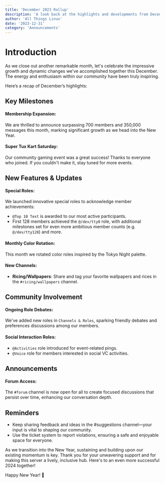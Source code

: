 ```yaml
---
title: 'December 2023 Rollup'
description: 'A look back at the highlights and developments from December 2023, marking growth and exciting updates in our community.'
author: 'All Things Linux'
date: '2023-12-31'
category: 'Announcements'
---
```


# Introduction

As we close out another remarkable month, let's celebrate the impressive growth and dynamic changes we've accomplished together this December. The energy and enthusiasm within our community have been truly inspiring.

Here’s a recap of December’s highlights:

## Key Milestones

#### Membership Expansion:

We are thrilled to announce surpassing 700 members and 350,000 messages this month, marking significant growth as we head into the New Year.

#### Super Tux Kart Saturday:

Our community gaming event was a great success! Thanks to everyone who joined. If you couldn't make it, stay tuned for more events.

## New Features & Updates

#### Special Roles:

We launched innovative special roles to acknowledge member achievements:

- `@Top 10 Text` is awarded to our most active participants.
- First 128 members achieved the `@/dev/tty0` role, with additional milestones set for even more ambitious member counts (e.g. `@/dev/tty128`) and more.

#### Monthly Color Rotation:

This month we rotated color roles inspired by the Tokyo Night palette.

#### New Channels:

- **Ricing/Wallpapers**: Share and tag your favorite wallpapers and rices in the `#ricing/wallpapers` channel.

## Community Involvement

#### Ongoing Role Debates:

We've added new roles in `Channels & Roles`, sparking friendly debates and preferences discussions among our members.

#### Social Interaction Roles:

- `@Activities` role introduced for event-related pings.
- `@Voice` role for members interested in social VC activities.

## Announcements

#### Forum Access:

The `#forum` channel is now open for all to create focused discussions that persist over time, enhancing our conversation depth.

## Reminders

- Keep sharing feedback and ideas in the #suggestions channel—your input is vital to shaping our community.
- Use the ticket system to report violations, ensuring a safe and enjoyable space for everyone.

As we transition into the New Year, sustaining and building upon our existing momentum is key. Thank you for your unwavering support and for making this server a lively, inclusive hub. Here's to an even more successful 2024 together!

Happy New Year! 🎉
